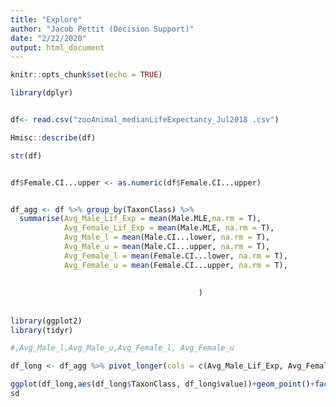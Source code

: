 ```yaml
---
title: "Explore"
author: "Jacob Pettit (Decision Support)"
date: "2/22/2020"
output: html_document
---
```


```r
knitr::opts_chunk$set(echo = TRUE)

library(dplyr)


df<- read.csv("zooAnimal_medianLifeExpectancy_Jul2018 .csv")

```


```r
Hmisc::describe(df)

str(df)


df$Female.CI...upper <- as.numeric(df$Female.CI...upper)


df_agg <- df %>% group_by(TaxonClass) %>%
  summarise(Avg_Male_Lif_Exp = mean(Male.MLE,na.rm = T),
            Avg_Female_Lif_Exp = mean(Male.MLE, na.rm = T),
            Avg_Male_l = mean(Male.CI...lower, na.rm = T),
            Avg_Male_u = mean(Male.CI...upper, na.rm = T),
            Avg_Female_l = mean(Female.CI...lower, na.rm = T),
            Avg_Female_u = mean(Female.CI...upper, na.rm = T),
            
                                          
                                          )

```

## 

```r
library(ggplot2)
library(tidyr)

#,Avg_Male_l,Avg_Male_u,Avg_Female_l, Avg_Female_u

df_long <- df_agg %>% pivot_longer(cols = c(Avg_Male_Lif_Exp, Avg_Female_Lif_Exp))

ggplot(df_long,aes(df_long$TaxonClass, df_long$value))+geom_point()+facet_wrap(~name)+coord_flip()
sd

```










